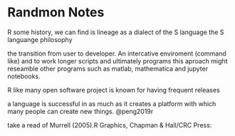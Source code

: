 # Randmon Notes

R some history, we can find is lineage as a dialect of the S language
the S languange philosophy

the transition from user to developer. An intercative enviroment (command like) and to work longer scripts and ultimately programs this aproach might reseamble other programs such as matlab, mathematica and jupyter notebooks. 

R like many open software project is known for having frequent releases

a language is successful in as much as it creates a platform with which many people can create new things.
@peng2019r

take a read of 
Murrell (2005).R Graphics, Chapman & Hall/CRC Press: